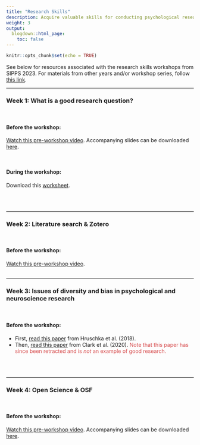 ```yaml
---
title: "Research Skills"
description: Acquire valuable skills for conducting psychological research, from conducting literature reviews to developing your research question(s) to sharing your results with peers.
weight: 3
output:
  blogdown::html_page:
    toc: false
---
```


```r
knitr::opts_chunk$set(echo = TRUE)
```

See below for resources associated with the research skills workshops from SIPPS 2023. For materials from other years and/or workshop series, follow [this link](/workshops).

<hr>

### Week 1: What is a good research question?
<br>

#### Before the workshop:
<p>
[Watch this pre-workshop video](https://www.youtube.com/watch?v=y2l2-zt5kxc){target="_blank"}. Accompanying slides can be downloaded <a href="/workshop_files/2023/research-skills/GoodResearchQuestion.pdf" download>here</a>.

<br>

#### During the workshop:
<p>
Download this <a href="/workshop_files/2023/research-skills/SIPPS_ResearchQ_Worksheet.docx" download>worksheet</a>.

<br><br>
<hr>

### Week 2: Literature search & Zotero
<br>

#### Before the workshop:
<p>
[Watch this pre-workshop video](https://www.youtube.com/watch?v=weRb-PXvKGs){target="_blank"}.
<br><br>

<hr>

### Week 3: Issues of diversity and bias in psychological and neuroscience research
<br>

#### Before the workshop:
<p>
<ul>
<li>First, <a href="/workshop_files/2023/research-skills/Hruschka_Diversity.pdf" download>read this paper</a> from Hruschka et al. (2018).
<li>Then, <a href="/workshop_files/2023/research-skills/Clark_RetractedPaper.pdf" download>read this paper</a> from Clark et al. (2020). <font color="#D6494A">Note that this paper has since been retracted and is *not* an example of good research.</font>
</ul>
<br><br>


<hr>

### Week 4: Open Science & OSF
<br>

#### Before the workshop:
<p>
[Watch this pre-workshop video](https://youtu.be/4L4sM6tBmi4){target="_blank"}. Accompanying slides can be downloaded <a href="/workshop_files/2023/research-skills/RS_OpenScience.pdf" download>here</a>.
